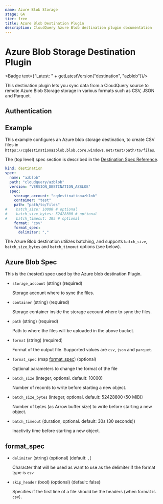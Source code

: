 ```yaml
---
name: Azure Blob Storage
stage: GA
tier: free
title: Azure Blob Destination Plugin
description: CloudQuery Azure Blob destination plugin documentation
---
```

# Azure Blob Storage Destination Plugin


<Badge text={"Latest: " + getLatestVersion("destination", "azblob")}/>

This destination plugin lets you sync data from a CloudQuery source to remote Azure Blob Storage storage in various formats such as CSV, JSON and Parquet.

## Authentication

<Authentication />

## Example

This example configures an Azure blob storage destination, to create CSV files in `https://cqdestinationazblob.blob.core.windows.net/test/path/to/files`.

The (top level) spec section is described in the [Destination Spec Reference](/docs/reference/destination-spec).

```yaml copy
kind: destination
spec:
  name: "azblob"
  path: "cloudquery/azblob"
  version: "VERSION_DESTINATION_AZBLOB"
  spec:
    storage_account: "cqdestinationazblob"
    container: "test"
    path: "path/to/files"
#    batch_size: 10000 # optional
#    batch_size_bytes: 52428800 # optional
#    batch_timeout: 30s # optional
    format: "csv"
    format_spec:
      delimiter: ","
```

The Azure Blob destination utilizes batching, and supports `batch_size`, `batch_size_bytes` and `batch_timeout` options (see below).

## Azure Blob Spec

This is the (nested) spec used by the Azure blob destination Plugin.

- `storage_account` (string) (required)

  Storage account where to sync the files.

- `container` (string) (required)

  Storage container inside the storage account where to sync the files.

- `path` (string) (required)

  Path to where the files will be uploaded in the above bucket.

- `format` (string) (required)

  Format of the output file. Supported values are `csv`, `json` and `parquet`.

- `format_spec` (map [format_spec](#format_spec)) (optional)

  Optional parameters to change the format of the file

- `batch_size` (integer, optional. default: 10000)

  Number of records to write before starting a new object.

- `batch_size_bytes` (integer, optional. default: 52428800 (50 MiB))

  Number of bytes (as Arrow buffer size) to write before starting a new object.

- `batch_timeout` (duration, optional. default: 30s (30 seconds))

  Inactivity time before starting a new object.

## format_spec

- `delimiter` (string) (optional) (default: `,`)

  Character that will be used as want to use as the delimiter if the format type is `csv`

- `skip_header` (bool) (optional) (default: false)

  Specifies if the first line of a file should be the headers (when format is `csv`).
